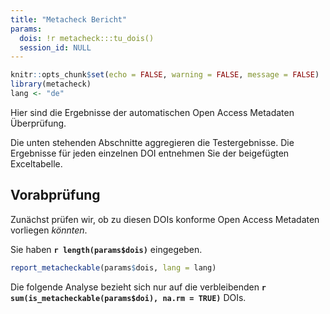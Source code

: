```yaml
---
title: "Metacheck Bericht"
params:
  dois: !r metacheck:::tu_dois()
  session_id: NULL
---
```


<!-- this file always has to be in sync with other language versions -->

```r
knitr::opts_chunk$set(echo = FALSE, warning = FALSE, message = FALSE)
library(metacheck)
lang <- "de"
```

Hier sind die Ergebnisse der automatischen Open Access Metadaten Überprüfung.

Die unten stehenden Abschnitte aggregieren die Testergebnisse.
Die Ergebnisse für jeden einzelnen DOI entnehmen Sie der beigefügten Exceltabelle.

## Vorabprüfung

Zunächst prüfen wir, ob zu diesen DOIs konforme Open Access Metadaten vorliegen *könnten*.

Sie haben **`r length(params$dois)`** eingegeben.

```r
report_metacheckable(params$dois, lang = lang)
```

Die folgende Analyse bezieht sich nur auf die verbleibenden **`r sum(is_metacheckable(params$doi), na.rm = TRUE)`** DOIs.
